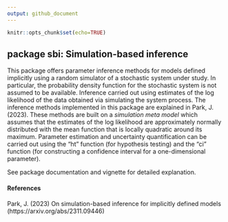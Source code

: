 ```yaml
---
output: github_document
---
```


```r
knitr::opts_chunk$set(echo=TRUE)
```

## package sbi: Simulation-based inference

This package offers parameter inference methods for models defined
implicitly using a random simulator of a stochastic system under
study. In particular, the probability density function for the
stochastic system is not assumed to be available. Inference carried out using
estimates of the log likelihood of the data obtained via simulating the
system process. The inference methods implemented in this package are
explained in Park, J. (2023). These methods are built on a _simulation meta model_ which assumes that
the estimates of the log likelihood are approximately normally
distributed with the mean function that is locally quadratic around its
maximum. Parameter estimation and uncertainty quantification can be
carried out using the "ht" function (for hypothesis testing) and the
"ci" function (for constructing a confidence interval for a
one-dimensional parameter).

See package documentation and vignette for detailed explanation.

#### References
Park, J. (2023) On simulation-based inference for implicitly defined models (https://arxiv.org/abs/2311.09446)



